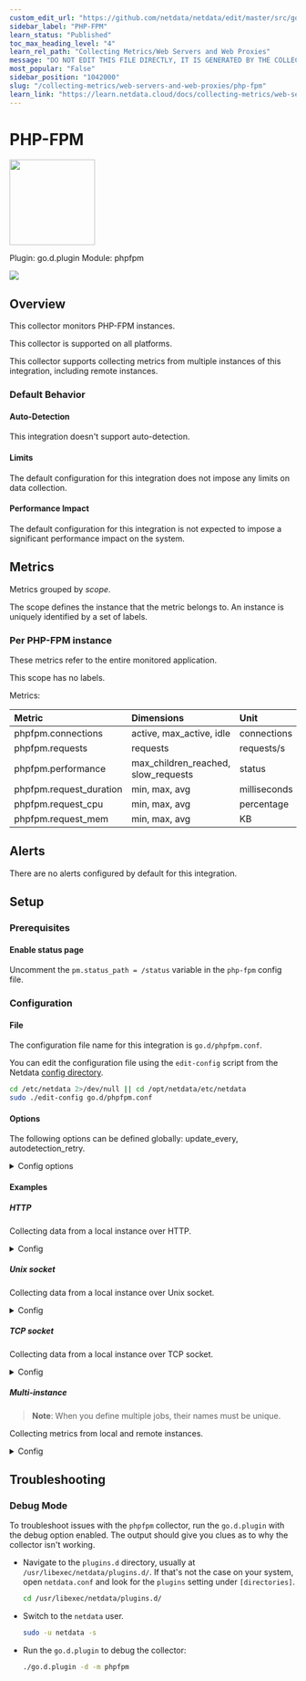 ```yaml
---
custom_edit_url: "https://github.com/netdata/netdata/edit/master/src/go/collectors/go.d.plugin/modules/phpfpm/metadata.yaml"
sidebar_label: "PHP-FPM"
learn_status: "Published"
toc_max_heading_level: "4"
learn_rel_path: "Collecting Metrics/Web Servers and Web Proxies"
message: "DO NOT EDIT THIS FILE DIRECTLY, IT IS GENERATED BY THE COLLECTOR'S metadata.yaml FILE"
most_popular: "False"
sidebar_position: "1042000"
slug: "/collecting-metrics/web-servers-and-web-proxies/php-fpm"
learn_link: "https://learn.netdata.cloud/docs/collecting-metrics/web-servers-and-web-proxies/php-fpm"
---
```



# PHP-FPM


<img src="https://netdata.cloud/img/php.svg" width="150"/>


Plugin: go.d.plugin
Module: phpfpm

<img src="https://img.shields.io/badge/maintained%20by-Netdata-%2300ab44" />

## Overview

This collector monitors PHP-FPM instances.




This collector is supported on all platforms.

This collector supports collecting metrics from multiple instances of this integration, including remote instances.


### Default Behavior

#### Auto-Detection

This integration doesn't support auto-detection.

#### Limits

The default configuration for this integration does not impose any limits on data collection.

#### Performance Impact

The default configuration for this integration is not expected to impose a significant performance impact on the system.


## Metrics

Metrics grouped by *scope*.

The scope defines the instance that the metric belongs to. An instance is uniquely identified by a set of labels.



### Per PHP-FPM instance

These metrics refer to the entire monitored application.

This scope has no labels.

Metrics:

| Metric | Dimensions | Unit |
|:------|:----------|:----|
| phpfpm.connections | active, max_active, idle | connections |
| phpfpm.requests | requests | requests/s |
| phpfpm.performance | max_children_reached, slow_requests | status |
| phpfpm.request_duration | min, max, avg | milliseconds |
| phpfpm.request_cpu | min, max, avg | percentage |
| phpfpm.request_mem | min, max, avg | KB |



## Alerts

There are no alerts configured by default for this integration.


## Setup

### Prerequisites

#### Enable status page

Uncomment the `pm.status_path = /status` variable in the `php-fpm` config file.



### Configuration

#### File

The configuration file name for this integration is `go.d/phpfpm.conf`.


You can edit the configuration file using the `edit-config` script from the
Netdata [config directory](/docs/netdata-agent/configuration#the-netdata-config-directory).

```bash
cd /etc/netdata 2>/dev/null || cd /opt/netdata/etc/netdata
sudo ./edit-config go.d/phpfpm.conf
```
#### Options

The following options can be defined globally: update_every, autodetection_retry.


<details><summary>Config options</summary>

| Name | Description | Default | Required |
|:----|:-----------|:-------|:--------:|
| update_every | Data collection frequency. | 1 | no |
| autodetection_retry | Recheck interval in seconds. Zero means no recheck will be scheduled. | 0 | no |
| url | Server URL. | http://127.0.0.1/status?full&json | yes |
| socket | Server Unix socket. |  | no |
| address | Server address in IP:PORT format. |  | no |
| fcgi_path | Status path. | /status | no |
| timeout | HTTP request timeout. | 1 | no |
| username | Username for basic HTTP authentication. |  | no |
| password | Password for basic HTTP authentication. |  | no |
| proxy_url | Proxy URL. |  | no |
| proxy_username | Username for proxy basic HTTP authentication. |  | no |
| proxy_password | Password for proxy basic HTTP authentication. |  | no |
| method | HTTP request method. | GET | no |
| body | HTTP request body. |  | no |
| headers | HTTP request headers. |  | no |
| not_follow_redirects | Redirect handling policy. Controls whether the client follows redirects. | no | no |
| tls_skip_verify | Server certificate chain and hostname validation policy. Controls whether the client performs this check. | no | no |
| tls_ca | Certification authority that the client uses when verifying the server's certificates. |  | no |
| tls_cert | Client TLS certificate. |  | no |
| tls_key | Client TLS key. |  | no |

</details>

#### Examples

##### HTTP

Collecting data from a local instance over HTTP.

<details><summary>Config</summary>

```yaml
jobs:
  - name: local
    url: http://localhost/status?full&json

```
</details>

##### Unix socket

Collecting data from a local instance over Unix socket.

<details><summary>Config</summary>

```yaml
jobs:
  - name: local
    socket: '/tmp/php-fpm.sock'

```
</details>

##### TCP socket

Collecting data from a local instance over TCP socket.

<details><summary>Config</summary>

```yaml
jobs:
  - name: local
    address: 127.0.0.1:9000

```
</details>

##### Multi-instance

> **Note**: When you define multiple jobs, their names must be unique.

Collecting metrics from local and remote instances.


<details><summary>Config</summary>

```yaml
jobs:
    - name: local
      url: http://localhost/status?full&json

    - name: remote
      url: http://203.0.113.10/status?full&json

```
</details>



## Troubleshooting

### Debug Mode

To troubleshoot issues with the `phpfpm` collector, run the `go.d.plugin` with the debug option enabled. The output
should give you clues as to why the collector isn't working.

- Navigate to the `plugins.d` directory, usually at `/usr/libexec/netdata/plugins.d/`. If that's not the case on
  your system, open `netdata.conf` and look for the `plugins` setting under `[directories]`.

  ```bash
  cd /usr/libexec/netdata/plugins.d/
  ```

- Switch to the `netdata` user.

  ```bash
  sudo -u netdata -s
  ```

- Run the `go.d.plugin` to debug the collector:

  ```bash
  ./go.d.plugin -d -m phpfpm
  ```


